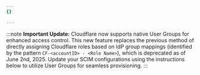 ```yaml
---
{}

---
```


:::note
**Important Update:** Cloudflare now supports native User Groups for enhanced access control. This new feature replaces the previous method of directly assigning Cloudflare roles based on IdP group mappings (identified by the pattern `CF-<accountID> - <Role Name>`), which is deprecated as of June 2nd, 2025. Update your SCIM configurations using the instructions below to utilize User Groups for seamless provisioning.
:::